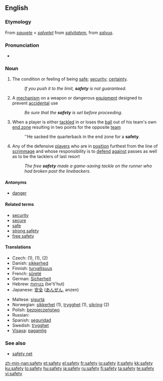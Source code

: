 {{wikipedia|dab=safety (disambiguation)|safety}}
==English==

===Etymology===
From {{OF.}} ''[[sauvete]]'' < ''[[salvetet]]'' from {{ML.}} ''[[salvitatem]]'', from {{etyl|la}} ''[[salvus]]''.

===Pronunciation===
* {{audio|en-us-safety.ogg|Audio (US)}}

===Noun===
{{wikipedia}}
{{en-infl-noun|safet|ies|-}}

# The condition or feeling of being [[safe]]; [[security]]; [[certainty]].
#: ''If you push it to the limit, '''safety''' is not guaranteed.''
# A [[mechanism]] on a weapon or dangerous [[equipment]] designed to prevent [[accidental]] use
#: ''Be sure that the '''safety''' is set before proceeding.''
# {{American football}} When a player is either [[tackled]] in or loses the [[ball]] out of his team's own [[end zone]] resulting in two points for the opposite [[team]]
#: ''He sacked the quarterback in the end zone for a '''safety'''.
# {{American football}} Any of the defensive [[players]] who are in [[position]] furthest from the line of [[scrimmage]] and whose responsibility is to [[defend]] [[against]] passes as well as to be the tacklers of last resort
#: ''The free '''safety''' made a game-saving tackle on the runner who had broken past the linebackers.''

====Antonyms====
* [[danger]]

====Related terms====
* [[security]]
* [[secure]]
* [[safe]]
* [[strong safety]]
* [[free safety]]

====Translations====
{{top}}
* Czech: {{t|cs|bezpečí}} (1), {{t|cs|bezpečnost|f}} (1), {{t|cs|pojistka|f}} (2)
* Danish: [[sikkerhed]] {{c}}
* Finnish: [[turvallisuus]]
* French: [[sûreté]] {{f}}
* German: [[Sicherheit]] {{f}}
* Hebrew: [[בטיחות]] (be'ti'hut) {{f}}
* Japanese: [[安全]] ([[あんぜん]], anzen)
{{mid}}
* Maltese: [[sigurtà]] {{f}}
* Norwegian: [[sikkerhet]] (1), [[trygghet]] (1), [[sikring]] {{m}} (2)
* Polish: [[bezpieczeństwo]] {{n}}
* Russian: {{t|ru|безопасность|tr=bezopásnost’|f}}
* Spanish: [[seguridad]] {{f}}
* Swedish: [[trygghet]] {{c}}
* [[Visaya]]: [[pagamlig]]
{{bottom}}

===See also===
* [[safety net]]

[[zh-min-nan:safety]]
[[et:safety]]
[[el:safety]]
[[fr:safety]]
[[io:safety]]
[[it:safety]]
[[kk:safety]]
[[ku:safety]]
[[lo:safety]]
[[hu:safety]]
[[ja:safety]]
[[ru:safety]]
[[fi:safety]]
[[ta:safety]]
[[te:safety]]
[[vi:safety]]